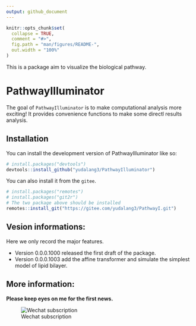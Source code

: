 ```yaml
---
output: github_document
---
```


<!-- README.md is generated from README.Rmd. Please edit that file -->

```r
knitr::opts_chunk$set(
  collapse = TRUE,
  comment = "#>",
  fig.path = "man/figures/README-",
  out.width = "100%"
)
```

This is a package aim to visualize the biological pathway.

# PathwayIlluminator

<!-- badges: start -->

<!-- badges: end -->

The goal of `PathwayIlluminator` is to make computational analysis more exciting! It provides convenience functions to make some directl results analysis.

## Installation

You can install the development version of PathwayIlluminator like so:

``` r
# install.packages("devtools")
devtools::install_github("yudalang3/PathwayIlluminator")
```

You can also install it from the `gitee`.

``` r
# install.packages("remotes")
# install.packages("git2r")
# The two package above should be installed
remotes::install_git("https://gitee.com/yudalang3/PathwayI.git")
```

## Vesion informations:

Here we only record the major features.

* Version 0.0.0.1000 released the first draft of the package. 
* Version 0.0.0.1003 add the affine transformer and simulate the simplest model of lipid bilayer.


## More information:

**Please keep eyes on me for the first news.**

![Wechat subscription](2023-09-26%2002-10-31.png)
